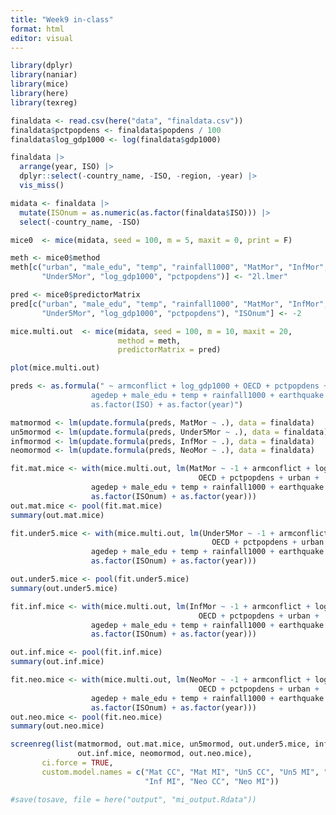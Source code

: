 ```yaml
---
title: "Week9 in-class"
format: html
editor: visual
---
```


```r
library(dplyr)
library(naniar)
library(mice)
library(here)
library(texreg)
```

```r
finaldata <- read.csv(here("data", "finaldata.csv"))
finaldata$pctpopdens <- finaldata$popdens / 100
finaldata$log_gdp1000 <- log(finaldata$gdp1000)
```

```r
finaldata |>
  arrange(year, ISO) |>
  dplyr::select(-country_name, -ISO, -region, -year) |>
  vis_miss()
```

```r
midata <- finaldata |>
  mutate(ISOnum = as.numeric(as.factor(finaldata$ISO))) |>
  select(-country_name, -ISO)
```

```r
mice0  <- mice(midata, seed = 100, m = 5, maxit = 0, print = F)
```


```r
meth <- mice0$method
meth[c("urban", "male_edu", "temp", "rainfall1000", "MatMor", "InfMor", "NeoMor", 
       "Under5Mor", "log_gdp1000", "pctpopdens")] <- "2l.lmer"

pred <- mice0$predictorMatrix
pred[c("urban", "male_edu", "temp", "rainfall1000", "MatMor", "InfMor", "NeoMor", 
       "Under5Mor", "log_gdp1000", "pctpopdens"), "ISOnum"] <- -2
```

```r
mice.multi.out  <- mice(midata, seed = 100, m = 10, maxit = 20,
                        method = meth,
                        predictorMatrix = pred)
```


```r
plot(mice.multi.out)
```

```r
preds <- as.formula(" ~ armconflict + log_gdp1000 + OECD + pctpopdens + urban + 
                  agedep + male_edu + temp + rainfall1000 + earthquake + drought +
                  as.factor(ISO) + as.factor(year)")

matmormod <- lm(update.formula(preds, MatMor ~ .), data = finaldata)
un5mormod <- lm(update.formula(preds, Under5Mor ~ .), data = finaldata)
infmormod <- lm(update.formula(preds, InfMor ~ .), data = finaldata)
neomormod <- lm(update.formula(preds, NeoMor ~ .), data = finaldata)
```



```r
fit.mat.mice <- with(mice.multi.out, lm(MatMor ~ -1 + armconflict + log_gdp1000 + 
                                          OECD + pctpopdens + urban + 
                  agedep + male_edu + temp + rainfall1000 + earthquake + drought +
                  as.factor(ISOnum) + as.factor(year)))
out.mat.mice <- pool(fit.mat.mice)
summary(out.mat.mice)

```

```r
fit.under5.mice <- with(mice.multi.out, lm(Under5Mor ~ -1 + armconflict + log_gdp1000 + 
                                             OECD + pctpopdens + urban + 
                  agedep + male_edu + temp + rainfall1000 + earthquake + drought +
                  as.factor(ISOnum) + as.factor(year)))

out.under5.mice <- pool(fit.under5.mice)
summary(out.under5.mice)
```


```r
fit.inf.mice <- with(mice.multi.out, lm(InfMor ~ -1 + armconflict + log_gdp1000 + 
                                          OECD + pctpopdens + urban + 
                  agedep + male_edu + temp + rainfall1000 + earthquake + drought +
                  as.factor(ISOnum) + as.factor(year)))

out.inf.mice <- pool(fit.inf.mice)
summary(out.inf.mice)
```

```r
fit.neo.mice <- with(mice.multi.out, lm(NeoMor ~ -1 + armconflict + log_gdp1000 + 
                                          OECD + pctpopdens + urban + 
                  agedep + male_edu + temp + rainfall1000 + earthquake + drought +
                  as.factor(ISOnum) + as.factor(year)))
out.neo.mice <- pool(fit.neo.mice)
summary(out.neo.mice)
```

```r

screenreg(list(matmormod, out.mat.mice, un5mormod, out.under5.mice, infmormod, 
               out.inf.mice, neomormod, out.neo.mice), 
       ci.force = TRUE,
       custom.model.names = c("Mat CC", "Mat MI", "Un5 CC", "Un5 MI", "Inf CC", 
                              "Inf MI", "Neo CC", "Neo MI"))

#save(tosave, file = here("output", "mi_output.Rdata"))

```

